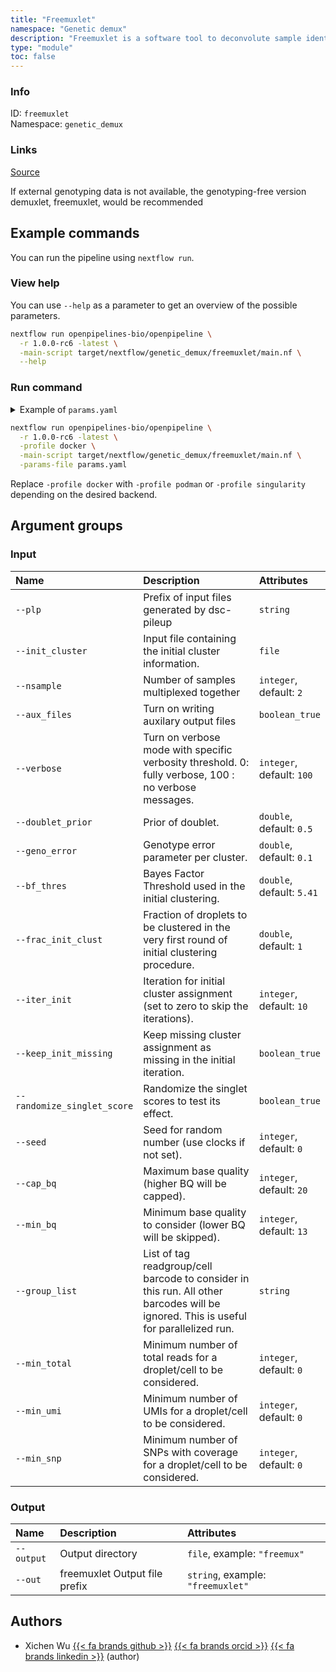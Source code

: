 ```yaml
---
title: "Freemuxlet"
namespace: "Genetic demux"
description: "Freemuxlet is a software tool to deconvolute sample identity and identify multiplets when multiple samples are pooled by barcoded single cell sequencing."
type: "module"
toc: false
---
```


::: {.column-margin}

### Info

ID: `freemuxlet`  
Namespace: `genetic_demux`

### Links
[Source](https://github.com/openpipelines-bio/openpipeline/blob/1.0.0-rc6/./src/genetic_demux/freemuxlet){.btn-action .btn-sm .btn-info .btn role="button"}

:::

If external genotyping
data is not available, the genotyping-free version demuxlet, freemuxlet, would be recommended

## Example commands

You can run the pipeline using `nextflow run`.

### View help

You can use `--help` as a parameter to get an overview of the possible parameters.

```bash
nextflow run openpipelines-bio/openpipeline \
  -r 1.0.0-rc6 -latest \
  -main-script target/nextflow/genetic_demux/freemuxlet/main.nf \
  --help
```

### Run command

<details>
<summary>Example of `params.yaml`</summary>
```yaml
# Input
# plp: "foo"
# init_cluster: "path/to/file"
nsample: 2
aux_files: false
verbose: 100
doublet_prior: 0.5
geno_error: 0.1
bf_thres: 5.41
frac_init_clust: 1
iter_init: 10
keep_init_missing: false
randomize_singlet_score: false
seed: 0
cap_bq: 20
min_bq: 13
# group_list: "foo"
min_total: 0
min_umi: 0
min_snp: 0

# Output
# output: "$id.$key.output.output"
# out: "freemuxlet"

# Nextflow input-output arguments
publish_dir: # please fill in - example: "output/"
# param_list: "my_params.yaml"
```
</details>

```bash
nextflow run openpipelines-bio/openpipeline \
  -r 1.0.0-rc6 -latest \
  -profile docker \
  -main-script target/nextflow/genetic_demux/freemuxlet/main.nf \
  -params-file params.yaml
```

:::{.callout-note}
Replace `-profile docker` with `-profile podman` or `-profile singularity` depending on the desired backend.
:::

## Argument groups

### Input

|Name                        |Description                                                                                                                          |Attributes                |
|:---------------------------|:------------------------------------------------------------------------------------------------------------------------------------|:-------------------------|
|`--plp`                     |Prefix of input files generated by dsc-pileup                                                                                        |`string`                  |
|`--init_cluster`            |Input file containing the initial cluster information.                                                                               |`file`                    |
|`--nsample`                 |Number of samples multiplexed together                                                                                               |`integer`, default: `2`   |
|`--aux_files`               |Turn on writing auxilary output files                                                                                                |`boolean_true`            |
|`--verbose`                 |Turn on verbose mode with specific verbosity threshold. 0: fully verbose, 100 : no verbose messages.                                 |`integer`, default: `100` |
|`--doublet_prior`           |Prior of doublet.                                                                                                                    |`double`, default: `0.5`  |
|`--geno_error`              |Genotype error parameter per cluster.                                                                                                |`double`, default: `0.1`  |
|`--bf_thres`                |Bayes Factor Threshold used in the initial clustering.                                                                               |`double`, default: `5.41` |
|`--frac_init_clust`         |Fraction of droplets to be clustered in the very first round of initial clustering procedure.                                        |`double`, default: `1`    |
|`--iter_init`               |Iteration for initial cluster assignment (set to zero to skip the iterations).                                                       |`integer`, default: `10`  |
|`--keep_init_missing`       |Keep missing cluster assignment as missing in the initial iteration.                                                                 |`boolean_true`            |
|`--randomize_singlet_score` |Randomize the singlet scores to test its effect.                                                                                     |`boolean_true`            |
|`--seed`                    |Seed for random number (use clocks if not set).                                                                                      |`integer`, default: `0`   |
|`--cap_bq`                  |Maximum base quality (higher BQ will be capped).                                                                                     |`integer`, default: `20`  |
|`--min_bq`                  |Minimum base quality to consider (lower BQ will be skipped).                                                                         |`integer`, default: `13`  |
|`--group_list`              |List of tag readgroup/cell barcode to consider in this run. All other barcodes will be ignored. This is useful for parallelized run. |`string`                  |
|`--min_total`               |Minimum number of total reads for a droplet/cell to be considered.                                                                   |`integer`, default: `0`   |
|`--min_umi`                 |Minimum number of UMIs for a droplet/cell to be considered.                                                                          |`integer`, default: `0`   |
|`--min_snp`                 |Minimum number of SNPs with coverage for a droplet/cell to be considered.                                                            |`integer`, default: `0`   |


### Output

|Name       |Description                   |Attributes                        |
|:----------|:-----------------------------|:---------------------------------|
|`--output` |Output directory              |`file`, example: `"freemux"`      |
|`--out`    |freemuxlet Output file prefix |`string`, example: `"freemuxlet"` |

## Authors


  * Xichen Wu [{{< fa brands github >}}](https://github.com/wxicu) [{{< fa brands orcid >}}](https://orcid.org/0009-0008-2168-4508) [{{< fa brands linkedin >}}](https://linkedin.com/in/xichen-wu) (author)
